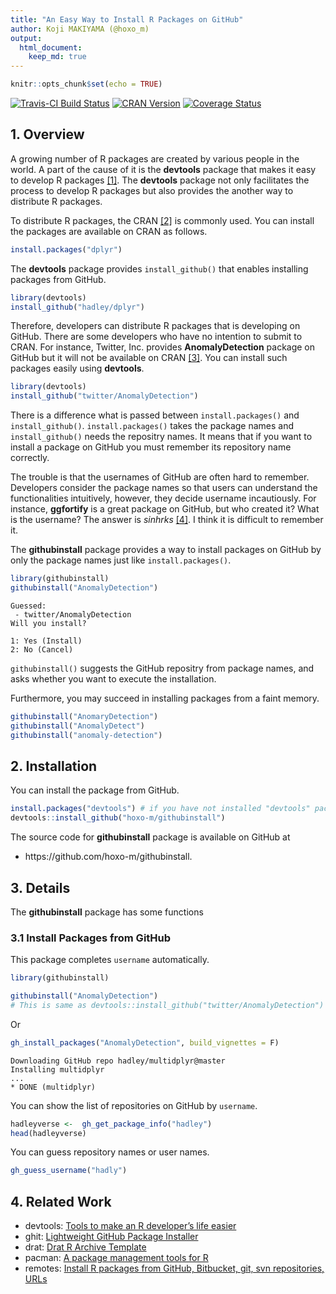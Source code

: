 ```yaml
---
title: "An Easy Way to Install R Packages on GitHub"
author: Koji MAKIYAMA (@hoxo_m)
output: 
  html_document:
    keep_md: true
---
```


```r
knitr::opts_chunk$set(echo = TRUE)
```

[![Travis-CI Build Status](https://travis-ci.org/hoxo-m/githubinstall.svg?branch=master)](https://travis-ci.org/hoxo-m/githubinstall)
[![CRAN Version](http://www.r-pkg.org/badges/version/githubinstall)](http://cran.rstudio.com/web/packages/githubinstall)
[![Coverage Status](https://coveralls.io/repos/github/hoxo-m/githubinstall/badge.svg?branch=master)](https://coveralls.io/github/hoxo-m/githubinstall?branch=master)

## 1. Overview

A growing number of R packages are created by various people in the world.
A part of the cause of it is the **devtools** package that makes it easy to develop R packages [[1]](https://www.rstudio.com/products/rpackages/devtools/).
The **devtools** package not only facilitates the process to develop R packages but also provides the another way to distribute R packages.

To distribute R packages, the CRAN [[2]](https://cran.r-project.org) is commonly used.
You can install the packages are available on CRAN as follows.

```r
install.packages("dplyr")
```

The **devtools** package provides `install_github()` that enables installing packages from GitHub.

```r
library(devtools)
install_github("hadley/dplyr")
```

Therefore, developers can distribute R packages that is developing on GitHub.
There are some developers who have no intention to submit to CRAN.
For instance, Twitter, Inc. provides **AnomalyDetection** package on GitHub but it will not be available on CRAN [[3]](https://blog.twitter.com/2015/introducing-practical-and-robust-anomaly-detection-in-a-time-series).
You can install such packages easily using **devtools**.

```r
library(devtools)
install_github("twitter/AnomalyDetection")
```

There is a difference what is passed between `install.packages()` and `install_github()`.
`install.packages()` takes the package names and `install_github()` needs the repositry names.
It means that if you want to install a package on GitHub you must remember its repository name correctly.

The trouble is that the usernames of GitHub are often hard to remember.
Developers consider the package names so that users can understand the functionalities intuitively, however, they decide username incautiously.
For instance, **ggfortify** is a great package on GitHub, but who created it?
What is the username?
The answer is *sinhrks* [[4]](https://github.com/sinhrks/ggfortify).
I think it is difficult to remember it.

The **githubinstall** package provides a way to install packages on GitHub by only the package names just like `install.packages()`.

```r
library(githubinstall)
githubinstall("AnomalyDetection")
```

```
Guessed:
 - twitter/AnomalyDetection
Will you install? 

1: Yes (Install)
2: No (Cancel)
```

`githubinstall()` suggests the GitHub repositry from package names, and asks whether you want to execute the installation.

Furthermore, you may succeed in installing packages from a faint memory.

```r
githubinstall("AnomaryDetection")
githubinstall("AnomalyDetect")
githubinstall("anomaly-detection")
```

## 2. Installation

You can install the package from GitHub.

```r
install.packages("devtools") # if you have not installed "devtools" package
devtools::install_github("hoxo-m/githubinstall")
```

The source code for **githubinstall** package is available on GitHub at

- https://github.com/hoxo-m/githubinstall.

## 3. Details

The **githubinstall** package has some functions 

### 3.1 Install Packages from GitHub

This package completes `username` automatically.

```r
library(githubinstall)
```

```r
githubinstall("AnomalyDetection")
# This is same as devtools::install_github("twitter/AnomalyDetection")
```

Or

```r
gh_install_packages("AnomalyDetection", build_vignettes = F)
```

```
Downloading GitHub repo hadley/multidplyr@master
Installing multidplyr
...
* DONE (multidplyr)
```

You can show the list of repositories on GitHub by `username`.

```r
hadleyverse <-  gh_get_package_info("hadley")
head(hadleyverse)
```

You can guess repository names or user names.

```r
gh_guess_username("hadly")
```

## 4. Related Work

- devtools: [Tools to make an R developer's life easier](https://github.com/hadley/devtools)
- ghit: [Lightweight GitHub Package Installer](https://github.com/cloudyr/ghit)
- drat: [Drat R Archive Template](https://github.com/eddelbuettel/drat)
- pacman: [A package management tools for R](https://github.com/trinker/pacman)
- remotes: [Install R packages from GitHub, Bitbucket, git, svn repositories, URLs](https://github.com/MangoTheCat/remotes)
